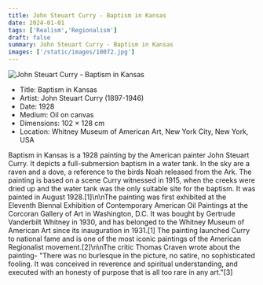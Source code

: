 ```yaml
---
title: John Steuart Curry - Baptism in Kansas
date: 2024-01-01
tags: ['Realism','Regionalism']
draft: false
summary: John Steuart Curry - Baptism in Kansas
images: ['/static/images/10072.jpg']
---
```


![John Steuart Curry - Baptism in Kansas](/static/images/10072.jpg)

* Title: Baptism in Kansas
* Artist: John Steuart Curry (1897-1946)
* Date: 1928
* Medium: Oil on canvas
* Dimensions: 102 × 128 cm
* Location: Whitney Museum of American Art, New York City, New York, USA

Baptism in Kansas is a 1928 painting by the American painter John Steuart Curry. It depicts a full-submersion baptism in a water tank. In the sky are a raven and a dove, a reference to the birds Noah released from the Ark. The painting is based on a scene Curry witnessed in 1915, when the creeks were dried up and the water tank was the only suitable site for the baptism. It was painted in August 1928.[1]\n\nThe painting was first exhibited at the Eleventh Biennal Exhibition of Contemporary American Oil Paintings at the Corcoran Gallery of Art in Washington, D.C. It was bought by Gertrude Vanderbilt Whitney in 1930, and has belonged to the Whitney Museum of American Art since its inauguration in 1931.[1] The painting launched Curry to national fame and is one of the most iconic paintings of the American Regionalist movement.[2]\n\nThe critic Thomas Craven wrote about the painting- \"There was no burlesque in the picture, no satire, no sophisticated fooling. It was conceived in reverence and spiritual understanding, and executed with an honesty of purpose that is all too rare in any art.\"[3]

